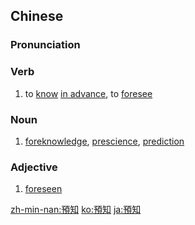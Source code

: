 {{also|预知}}
==Chinese==
{{zh-forms|s=预知}}

===Pronunciation===
{{zh-pron
|m=yùzhī
|c=jyu6 zi1
|mn=ī-ti/ū-ti
|cat=v,n
}}

===Verb===
{{zh-verb}}

# to [[know]] [[in advance]], to [[foresee]]

===Noun===
{{zh-noun}}

# [[foreknowledge]], [[prescience]], [[prediction]]

===Adjective===
{{zh-adj}}

# [[foreseen]]

[[zh-min-nan:預知]]
[[ko:預知]]
[[ja:預知]]
